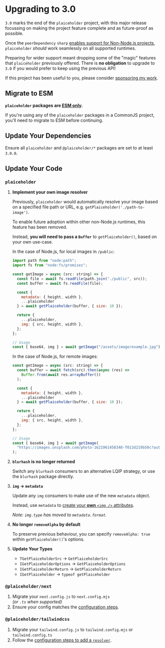 
# Upgrading to 3.0

`3.0` marks the end of the `plaiceholder` project, with this major release focussing on making the project feature complete and as future-proof as possible.

Once the `peerDependency` `sharp` [enables support for Non-Node.js projects](https://github.com/lovell/sharp/pull/3522), `plaiceholder` _should_ work seamlessly on all supported runtimes.

Preparing for wider support meant dropping some of the "magic" features that `plaiceholder` previously offered.
There is **no obligation** to upgrade to `3.0` if you would prefer to keep using the previous API!

If this project has been useful to you, please consider [sponsoring my work](https://joebell.co.uk/sponsors).

## Migrate to ESM

<Callout type="info">

**`plaiceholder` packages are [ESM only](https://gist.github.com/sindresorhus/a39789f98801d908bbc7ff3ecc99d99c).**

</Callout>

If you're using any of the `plaiceholder` packages in a CommonJS project, you'll need to migrate to ESM before continuing.

## Update Your Dependencies

Ensure all `plaiceholder` and `@plaiceholder/*` packages are set to at least `3.0.0`.

## Update Your Code

### `plaiceholder`

1. **Implement your own image resolver**

   Previously, `plaiceholder` would automatically resolve your image based on a specified file path or URL, e.g. `getPlaiceholder('./path-to-image')`.

   To enable future adoption within other non-Node.js runtimes, this feature has been removed.

   Instead, **you will need to pass a `Buffer`** to `getPlaiceholder()`, based on your own use-case.

   In the case of Node.js, for local images in `/public`:

   ```js
   import path from "node:path";
   import fs from "node:fs/promises";

   const getImage = async (src: string) => {
     const file = await fs.readFile(path.join("./public", src));
     const buffer = await fs.readFile(file);

     const {
       metadata: { height, width },
       ...plaiceholder
     } = await getPlaiceholder(buffer, { size: 10 });

     return {
       ...plaiceholder,
       img: { src, height, width },
     };
   };

   // Usage
   const { base64, img } = await getImage("/assets/image/example.jpg");
   ```

   In the case of Node.js, for remote images:

   ```js
   const getImage = async (src: string) => {
     const buffer = await fetch(src).then(async (res) =>
       Buffer.from(await res.arrayBuffer())
     );

     const {
       metadata: { height, width },
       ...plaiceholder
     } = await getPlaiceholder(buffer, { size: 10 });

     return {
       ...plaiceholder,
       img: { src, height, width },
     };
   };

   // Usage
   const { base64, img } = await getImage(
     "https://images.unsplash.com/photo-1621961458348-f013d219b50c?auto=format&fit=crop&w=2850&q=80"
   );
   ```

1. **`blurhash` is no longer returned**

   Switch any `blurhash` consumers to an alternative LQIP strategy, or use the `blurhash` package directly.

1. **`img` → `metadata`**

   Update any `img` consumers to make use of the new `metadata` object.

   Instead, use `metadata` to [create your **own** `<img />` attributes](/docs/usage#generating-img--attributes).

   _Note: `img.type` has moved to `metadata.format`._

1. **No longer `removeAlpha` by default**

   To preserve previous behaviour, you can specify `removeAlpha: true` within `getPlaiceholder()`'s options.

1. **Update Your Types**

   - `TGetPlaiceholderSrc` → `GetPlaiceholderSrc`
   - `IGetPlaiceholderOptions` → `GetPlaiceholderOptions`
   - `IGetPlaiceholderReturn` → `GetPlaiceholderReturn`
   - `IGetPlaiceholder` → `typeof getPlaiceholder`

### `@plaiceholder/next`

1. Migrate your `next.config.js` to `next.config.mjs`  
   _(or `.ts` when supported)_
1. Ensure your config matches the [configuration steps](/docs/plugins/next).

### `@plaiceholder/tailwindcss`

1. Migrate your `tailwind.config.js` to `tailwind.config.mjs` or `tailwind.config.ts`
1. Follow the [configuration steps to add a `resolver`](/docs/plugins/tailwind).
